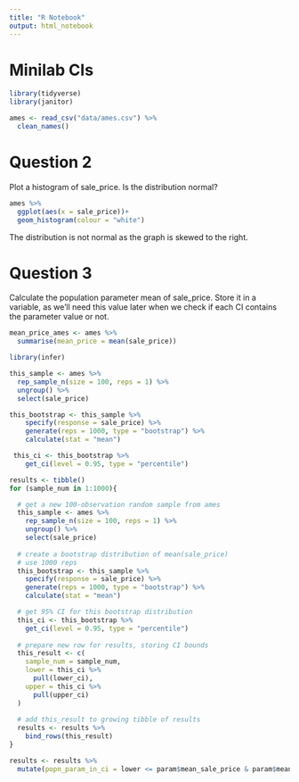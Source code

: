 ```yaml
---
title: "R Notebook"
output: html_notebook
---
```

# Minilab CIs 


```r
library(tidyverse)
library(janitor)
```

```r
ames <- read_csv("data/ames.csv") %>% 
  clean_names()

```
# Question 2

Plot a histogram of sale_price. Is the distribution normal?

```r
ames %>% 
  ggplot(aes(x = sale_price))+
  geom_histogram(colour = "white")
```

The distribution is not normal as the graph is skewed to the right. 

# Question 3

Calculate the population parameter mean of sale_price. Store it in a variable, as we’ll need this value later when we check if each CI contains the parameter value or not.

```r
mean_price_ames <- ames %>% 
  summarise(mean_price = mean(sale_price))
```

```r
library(infer)
```

```r
this_sample <- ames %>%
  rep_sample_n(size = 100, reps = 1) %>%
  ungroup() %>%
  select(sale_price)
```

```r
this_bootstrap <- this_sample %>%
    specify(response = sale_price) %>%
    generate(reps = 1000, type = "bootstrap") %>%
    calculate(stat = "mean")
```

```r
 this_ci <- this_bootstrap %>%
    get_ci(level = 0.95, type = "percentile")
```

```r
results <- tibble()
for (sample_num in 1:1000){

  # get a new 100-observation random sample from ames
  this_sample <- ames %>%
    rep_sample_n(size = 100, reps = 1) %>%
    ungroup() %>%
    select(sale_price)
  
  # create a bootstrap distribution of mean(sale_price)
  # use 1000 reps
  this_bootstrap <- this_sample %>%
    specify(response = sale_price) %>%
    generate(reps = 1000, type = "bootstrap") %>%
    calculate(stat = "mean")

  # get 95% CI for this bootstrap distribution
  this_ci <- this_bootstrap %>%
    get_ci(level = 0.95, type = "percentile")
  
  # prepare new row for results, storing CI bounds
  this_result <- c(
    sample_num = sample_num, 
    lower = this_ci %>% 
      pull(lower_ci), 
    upper = this_ci %>%
      pull(upper_ci)
  )
  
  # add this_result to growing tibble of results
  results <- results %>%
    bind_rows(this_result)
}
```


```r
results <- results %>%
  mutate(popn_param_in_ci = lower <= param$mean_sale_price & param$mean_sale_price <= upper)
```





